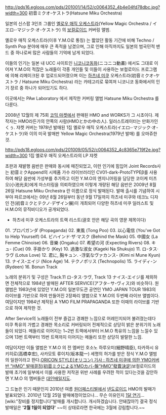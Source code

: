 http://pds16.egloos.com/pds/201001/14/52/c0064352_4b4e04fd78dbc.jpg?width=300
初音ミクオ-ケストラ(Hatsune Miku Orchestra)

일본의 신스팝 3인조 그룹인 [[옐로우 매직 오케스트라]](Yellow Magic Orchestra / イエロ-·マジック·オ-ケストラ) 의 [[보컬로이드]] 커버링 앨범.

옐로우 매직 오케스트라(이후 Y.M.O로 통칭) 는 짧았던 활동 기간에 비해 Techno /  Synth Pop 분야에 매우 큰 족적을 남겼으며, 그로 인해 아직까지도 일본의 범국민적 밴드 중 하나로써 많은 사람들의 기억에 남게 되었다.

이들의 인기는 일본 내 UCC 사이트인 [[니코니코동화]](ニコニコ動畵) 에서도 그대로 이어져 Y.M.O의 적쟎은 노래들이 각종 개인들 및 이들이 사용하는 보컬로이드 프로그램에 의해 리메이크된 후 업로드되어졌으며 이는 [[하츠네 미쿠]] 오케스트라(初音ミクオ-ケストラ / Hatsune Miku Orchestra) 라는 카테고리로 묶여져 니코니코 동화에서의 인기 장르 중 하나가 되어있기도 하다.

이곳에서는 PAw Laboratory 에서 제작한 커버링 앨범 Hatsune Miku Orchestra 를 다룬다.

2008년 12월의 제 75회 [[코믹 마켓]]에서 판매된 HMO and WORKS가 그 시초이다. 제작자는 HMO라든가의 안쪽의 사람(HMOとかの中の人). 일러스트레이터는 만화가인 くぅ. 쟈켓 커버는 1978년 발매된 1집 옐로우 매직 오케스트라(イエロ-·マジック·オ-ケストラ)와 이의 미국 발매판 Yellow Magic Orchestra(1979년 발매) 를 오마쥬한 것.

http://pds18.egloos.com/pds/201009/05/52/c0064352_4c8365e719f2e.jpg?width=300
1집 옐로우 매직 오케스트라의 LP 쟈켓

초판과 재발행 음반은 판매와 동시에 매진되었고, 이런 인기에 힘입어 Joint Records사는 初音ミクAppend의 시제품 가수 라이브러리인 CV01-dark-ProtoTYPEβ를 사용하여 해당 음반에 가성부를 추가하고 이전 Y.M.O의 엔지니어링을 담당한 코이케 미츠오(小池光夫)에게 마스터링을 의뢰하였으며 이렇게 개량된 해당 음반은 2009년 8월 26일 Hatsune Miku Orchestra 란 이름으로 정식 발매된다.
발매 출시를 기념하여 시부야 파르코에서는 09년 8월 26일부터 동년 9월 17일까지 하츠네 미쿠와 테크노 디자인 전(初音ミクとテクノ·デザイン展)이 개최되어 다양한 하츠네 미쿠 일러스트 및 H.M.O의 뮤직비디오가 공개되었다.

{{{#!html
<object width="560" height="315"><param name="movie" value="http://www.youtube.com/v/h0LwNI_rDDE?version=3&amp;hl=ko_KR"></param><param name="allowFullScreen" value="true"></param><param name="allowscriptaccess" value="always"></param><embed src="http://www.youtube.com/v/h0LwNI_rDDE?version=3&amp;hl=ko_KR" type="application/x-shockwave-flash" width="560" height="315" allowscriptaccess="always" allowfullscreen="true"></embed></object>
}}}
* 하츠네 미쿠 오케스트라의 트랙 리스트(괄호 안은 해당 곡의 영문 제목이다)

01. プロパガンダ (Propaganda)
02. 東風 (Tong Poo)
03. 以心電信 (You've Got to Help Yourself)
04. ビハインド·ザ·マスク (Behind the Mask)
05. 中國女 (La Femme Chinoise)
06. 音樂 (Ongaku)
07. 希望の河 (Expecting Rivers)
08. キュ- (Cue)
09. 手掛かり (Key)
10. 過激な淑女 (Kageki Na Shukujo)
11. ロ-タス·ラヴ (Lotus Love)
12. 君に, 胸キュン. -浮氣なヴァカンス- (Kimi ni Mune Kyun)
13. ナイス-エイジ (Nice Age)
14. テクノポリス (Technopolis)
15. ライディ-ン (Rydeen)
16. Bonun Track

노래의 분위기 및 구성은 Track.11 ロ-タス·ラヴ, Track 13 ナイス-エイジ를 제외하면 전체적으로 1984년 발매된 AFTER SERVICE(アフタ-·サ-ヴィス)와 비슷하다. 원 앨범은 1983년에 있었던 Y.M.O의 일본무도관 공연인 YMO JAPAN TOUR 1983의 라이브를 기반으로 하여 만들어진 2장짜리 앨범으로 Y.M.O의 두번째 라이브 앨범이다. 여담이지만 1984년 제작된 A YMO FILM PRAPAGANDA 또한 이때의 라이브를 기반으로 하여 제작한 것.

After Service의 노래들이 전부 즐겁고 경쾌한 느낌으로 어레인지되어 불려졌는데다 미쿠 특유의 가볍고 경쾌한 목소리로 커버링되어 전체적으로 상당히 밝은 분위기의 노래들이 되었다. 메들리로 이어지는 1~2번 트랙에서부터 H.M.O 특유의 느낌을 느낄수 있으며 13번 트랙부터 15번 트랙까지 이어지는 메들리 또한 상당히 발랄한 느낌.

여담이지만 이들 앨범은 Y.M.O 의 전 멤버인 호소노 하루오미(細野晴臣), 타카하시 유키히로(高橋幸宏), 사카모토 류이치(坂本龍一) 세명의 허가를 받은 정식 Y.M.O 앨범의 일원이라고 한다.[http://www.oricon.co.jp/news/music/68100/;2009年7月31日 ORICON STYLE(オリコン) 기사 : 하츠네 미쿠에 의한 YMO커버반 "HMO" 발매결정(初音ミクによるYMOカバ-盤“HMO”發賣決定)]보컬로이드의 발매 초기에 일부에서 이를 사용한 저작권 위반 사례를 우려한 적이 있다는것을 감안하면 Y.M.O 의 멤버들은 [[대인배]]일지도.

그 드높은 인기 때문인지 2010년 여름 [[원더페스티벌]]에서 [[넨도로이드]] HMO의 발매가 발표되었다. 2010년 12월 25일 발매예정이었으나... 무슨 이유인지 [http://www.goodsmile.info/product/ja/2946/%E3%81%AD%E3%82%93%E3%81%A9%E3%82%8D%E3%81%84%E3%81%A9+%E5%88%9D%E9%9F%B3%E3%83%9F%E3%82%AF+%E3%82%A2%E3%83%96%E3%82%BD%E3%83%AA%E3%83%A5%E3%83%BC%E3%83%88HMO+%E3%82%A8%E3%83%87%E3%82%A3%E3%82%B7%E3%83%A7%E3%83%B3.html 1달 연기]... [wiki:"장비를 정지합니다"발매를 개시합니다. 개시하겠습니다. 안돼잖아?]
결국 정식 발매일은 ''' '2월 1일이 되었다' ''' ~~이 상태로라면 한국에는 3월에 강림합니다.~~
